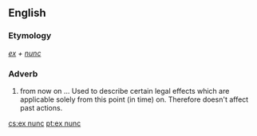 ==English==

===Etymology===
{{etyl|la}} ''[[ex]] + [[nunc]]''

===Adverb===
{{en-adv|-}}

# {{legal}} from now on ... Used to describe certain legal effects which are applicable solely from this point (in time) on. Therefore doesn't affect past actions.


{{attention|la}}

[[cs:ex nunc]]
[[pt:ex nunc]]